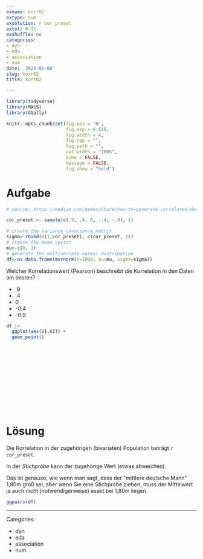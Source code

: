 ```yaml
---
exname: korr02
extype: num
exsolution: r cor_preset
extol: 0.15
exshuffle: no
categories:
- dyn
- eda
- association
- num
date: '2023-05-08'
slug: korr02
title: korr02

---
```





```r
library(tidyverse)
library(MASS)
library(GGally)
```


```r
knitr::opts_chunk$set(fig.pos = 'H',
                      fig.asp = 0.618,
                      fig.width = 4,
                      fig.cap = "", 
                      fig.path = "",
                      out.width = "100%",
                      echo = FALSE,
                      message = FALSE,
                      fig.show = "hold")
```






# Aufgabe

```r
# source: https://medium.com/geekculture/how-to-generate-correlated-data-in-r-57a675b7fd2f

cor_preset <- sample(c(.9, .4, 0, -.4, -.9), 1)

# create the variance covariance matrix
sigma<-rbind(c(1,cor_preset), c(cor_preset, 1))
# create the mean vector
mu<-c(0, 1)
# generate the multivariate normal distribution
df<-as.data.frame(mvrnorm(n=1000, mu=mu, Sigma=sigma))
```

Welcher Korrelationswert (Pearson) beschreibt die Korrelation in den Daten am besten?

- .9
- .4
- 0
- -0.4
- -0.9

```r
df |> 
  ggplot(aes(V1,V2)) +
  geom_point()
```




</br>
</br>
</br>
</br>
</br>
</br>
</br>
</br>
</br>
</br>

# Lösung

Die Korrelation in der zugehörigen (bivariaten) Population beträgt `r cor_preset`.

In der *Stichprobe* kann der zugehörige Wert (etwas abweichen).

Das ist genauso, wie wenn man sagt, dass der "mittlere deutsche Mann" 1,80m groß sei,
aber wenn Sie eine Stichprobe ziehen, muss der Mittelwert ja auch nicht (notwendigerweise)
exakt bei 1,80m liegen.


```r
ggpairs(df)
```





---

Categories: 

- dyn
- eda
- association
- num


